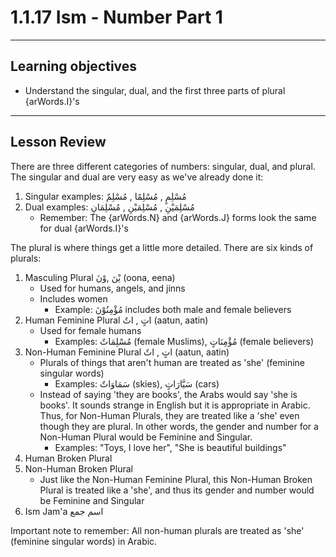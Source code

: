 
# 1.1.17 Ism - Number Part 1
---

## Learning objectives

- Understand the singular, dual, and the first three parts of plural {arWords.I}'s
---
## Lesson Review

There are three different categories of numbers: singular, dual, and plural. The singular and dual are very easy as we've already done it:
1. Singular examples: مُسْلِمٍ , مُسْلِمًا , مُسْلِمٌ
2. Dual examples: مُسْلِمَیْنِ , مُسْلِمَیْنِ , مُسْلِمَانِ
    - Remember: The {arWords.N} and {arWords.J} forms look the same for dual {arWords.I}'s

The plural is where things get a little more detailed. There are six kinds of plurals:
1. Masculing Plural یْنَ ,وْنَ (oona, eena)
    - Used for humans, angels, and jinns
    - Includes women
        - Example: مُؤْمِنُوْنَ includes both male and female believers
2. Human Feminine Plural اتٍ , اتٌ (aatun, aatin)
    - Used for female humans
        - Examples: مُسْلِمَاتٌ (female Muslims), مُؤْمِنَاتٍ (female believers)
3. Non-Human Feminine Plural اتٍ , اتٌ (aatun, aatin)
    - Plurals of things that aren't human are treated as 'she' (feminine singular words)
        - Examples: سَمَاوَاتٌ (skies), سَیَّارَاتٍ (cars)
    - Instead of saying 'they are books', the Arabs would say 'she is books'. It sounds strange in English but it is appropriate in Arabic. Thus, for Non-Human Plurals, they are treated like a 'she' even though they are plural. In other words, the gender and number for a Non-Human Plural would be Feminine and Singular.
        - Examples: "Toys, I love her", "She is beautiful buildings"
4. Human Broken Plural
5. Non-Human Broken Plural
    - Just like the Non-Human Feminine Plural, this Non-Human Broken Plural is treated like a 'she', and thus its gender and number would be Feminine and Singular
6. Ism Jam'a اسم جمع

Important note to remember: All non-human plurals are treated as 'she' (feminine singular words) in Arabic.

